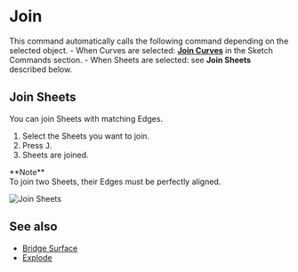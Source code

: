 
# Join

<Reference shortcut="J" command="Join" button="" />

This command automatically calls the following command depending on the selected object.
    - When Curves are selected: [**Join Curves**](../sketch/join#join-Curves) in the Sketch Commands section.
    - When Sheets are selected: see **Join Sheets** described below.

## Join Sheets

You can join Sheets with matching Edges.

1. Select the Sheets you want to join.
2. Press <kbd>J</kbd>.
3. Sheets are joined.

<Callout emoji="❗">
**Note**<br />
To join two Sheets, their Edges must be perfectly aligned.
</Callout>

![Join Sheets](/img/join-sheets.gif)

## See also
- [Bridge Surface](./bridge-surface)
- [Explode](./explode)





